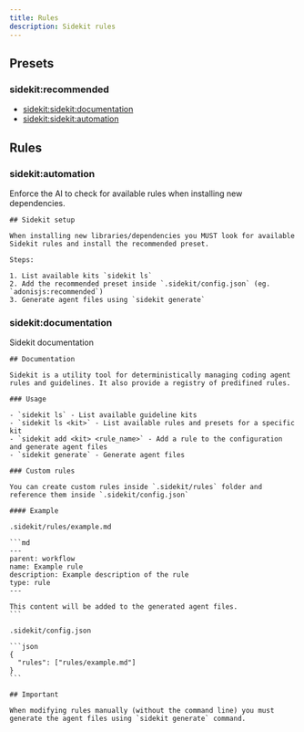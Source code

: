 ```yaml
---
title: Rules
description: Sidekit rules
---
```


## Presets
### sidekit:recommended
- [sidekit:sidekit:documentation](#sidekitsidekit:documentation)
- [sidekit:sidekit:automation](#sidekitsidekit:automation)
## Rules
### sidekit:automation
Enforce the AI to check for available rules when installing new dependencies.
````mdx
## Sidekit setup

When installing new libraries/dependencies you MUST look for available Sidekit rules and install the recommended preset.

Steps:

1. List available kits `sidekit ls`
2. Add the recommended preset inside `.sidekit/config.json` (eg. `adonisjs:recommended`)
3. Generate agent files using `sidekit generate`

````
### sidekit:documentation
Sidekit documentation
````mdx
## Documentation

Sidekit is a utility tool for deterministically managing coding agent rules and guidelines. It also provide a registry of predifined rules.

### Usage

- `sidekit ls` - List available guideline kits
- `sidekit ls <kit>` - List available rules and presets for a specific kit
- `sidekit add <kit> <rule_name>` - Add a rule to the configuration and generate agent files
- `sidekit generate` - Generate agent files

### Custom rules

You can create custom rules inside `.sidekit/rules` folder and reference them inside `.sidekit/config.json`

#### Example

.sidekit/rules/example.md

```md
---
parent: workflow
name: Example rule
description: Example description of the rule
type: rule
---

This content will be added to the generated agent files.
```

.sidekit/config.json

```json
{
  "rules": ["rules/example.md"]
}
```

## Important

When modifying rules manually (without the command line) you must generate the agent files using `sidekit generate` command.

````
